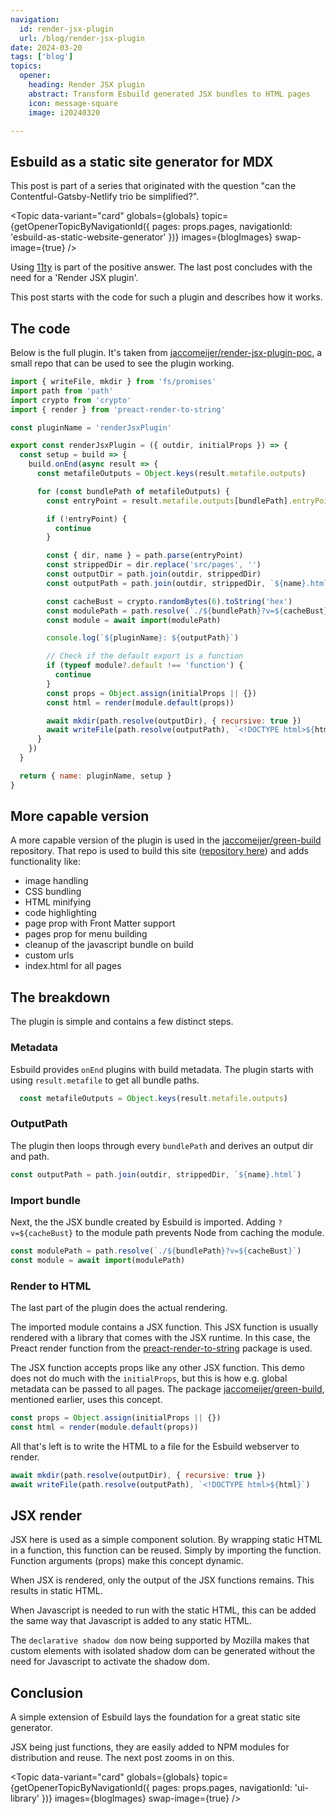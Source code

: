 ```yaml
---
navigation:
  id: render-jsx-plugin
  url: /blog/render-jsx-plugin
date: 2024-03-20
tags: ['blog']
topics:
  opener:
    heading: Render JSX plugin
    abstract: Transform Esbuild generated JSX bundles to HTML pages
    icon: message-square
    image: i20240320

---
```


## Esbuild as a static site generator for MDX

This post is part of a series that originated with the question "can the
Contentful-Gatsby-Netlify trio be simplified?".

<Topic
  data-variant="card"
  globals={globals}
  topic={getOpenerTopicByNavigationId({ pages: props.pages, navigationId: 'esbuild-as-static-website-generator' })}
  images={blogImages}
  swap-image={true}
/>

Using [11ty](https://www.11ty.dev) is part of the positive answer. The last
post concludes with the need for a 'Render JSX plugin'.

This post starts with the code for such a plugin and describes how it works.

## The code

Below is the full plugin. It's taken from
[jaccomeijer/render-jsx-plugin-poc](https://github.com/jaccomeijer/render-jsx-plugin-poc),
a small repo that can be used to see the plugin working.

```js
import { writeFile, mkdir } from 'fs/promises'
import path from 'path'
import crypto from 'crypto'
import { render } from 'preact-render-to-string'

const pluginName = 'renderJsxPlugin'

export const renderJsxPlugin = ({ outdir, initialProps }) => {
  const setup = build => {
    build.onEnd(async result => {
      const metafileOutputs = Object.keys(result.metafile.outputs)

      for (const bundlePath of metafileOutputs) {
        const entryPoint = result.metafile.outputs[bundlePath].entryPoint

        if (!entryPoint) {
          continue
        }

        const { dir, name } = path.parse(entryPoint)
        const strippedDir = dir.replace('src/pages', '')
        const outputDir = path.join(outdir, strippedDir)
        const outputPath = path.join(outdir, strippedDir, `${name}.html`)

        const cacheBust = crypto.randomBytes(6).toString('hex')
        const modulePath = path.resolve(`./${bundlePath}?v=${cacheBust}`)
        const module = await import(modulePath)

        console.log(`${pluginName}: ${outputPath}`)

        // Check if the default export is a function
        if (typeof module?.default !== 'function') {
          continue
        }
        const props = Object.assign(initialProps || {})
        const html = render(module.default(props))

        await mkdir(path.resolve(outputDir), { recursive: true })
        await writeFile(path.resolve(outputPath), `<!DOCTYPE html>${html}`)
      }
    })
  }

  return { name: pluginName, setup }
}
```

## More capable version

A more capable version of the plugin is used in the
[jaccomeijer/green-build](https://github.com/jaccomeijer/green-build)
repository. That repo is used to build this site ([repository
here](https://github.com/jaccomeijer/jaccomeijer.github.io)) and adds
functionality like:

- image handling
- CSS bundling
- HTML minifying
- code highlighting
- page prop with Front Matter support
- pages prop for menu building
- cleanup of the javascript bundle on build
- custom urls
- index.html for all pages

## The breakdown

The plugin is simple and contains a few distinct steps.

### Metadata

Esbuild provides `onEnd` plugins with build metadata. The plugin starts
with using `result.metafile` to get all bundle paths.

```js
  const metafileOutputs = Object.keys(result.metafile.outputs)
```

### OutputPath

The plugin then loops through every `bundlePath` and derives an output dir and
path.

```js
const outputPath = path.join(outdir, strippedDir, `${name}.html`)
```

### Import bundle

Next, the the JSX bundle created by Esbuild is imported. Adding
`?v=${cacheBust}` to the module path prevents Node from caching the module.


```js
const modulePath = path.resolve(`./${bundlePath}?v=${cacheBust}`)
const module = await import(modulePath)
```

### Render to HTML

The last part of the plugin does the actual rendering.

The imported module contains a JSX function. This JSX function is usually
rendered with a library that comes with the JSX runtime. In this case, the
Preact render function from the
[preact-render-to-string](https://github.com/preactjs/preact-render-to-string)
package is used.

The JSX function accepts props like any other JSX function. This demo does not
do much with the `initialProps`, but this is how e.g. global metadata can be
passed to all pages. The package
[jaccomeijer/green-build](https://github.com/jaccomeijer/green-build), mentioned
earlier, uses this concept.

```js
const props = Object.assign(initialProps || {})
const html = render(module.default(props))
```

All that's left is to write the HTML to a file for the Esbuild webserver to
render.

```js
await mkdir(path.resolve(outputDir), { recursive: true })
await writeFile(path.resolve(outputPath), `<!DOCTYPE html>${html}`)
```

## JSX render

JSX here is used as a simple component solution. By wrapping static HTML in a
function, this function can be reused. Simply by importing the function.
Function arguments (props) make this concept dynamic.

When JSX is rendered, only the output of the JSX functions remains. This results
in static HTML.

When Javascript is needed to run with the static HTML, this can be added the
same way that Javascript is added to any static HTML.

The `declarative shadow dom` now being supported by Mozilla makes that custom
elements with isolated shadow dom can be generated without the need for
Javascript to activate the shadow dom.

## Conclusion

A simple extension of Esbuild lays the foundation for a great static site
generator.

JSX being just functions, they are easily added to NPM modules for distribution
and reuse. The next post zooms in on this.

<Topic
  data-variant="card"
  globals={globals}
  topic={getOpenerTopicByNavigationId({ pages: props.pages, navigationId: 'ui-library' })}
  images={blogImages}
  swap-image={true}
/>

